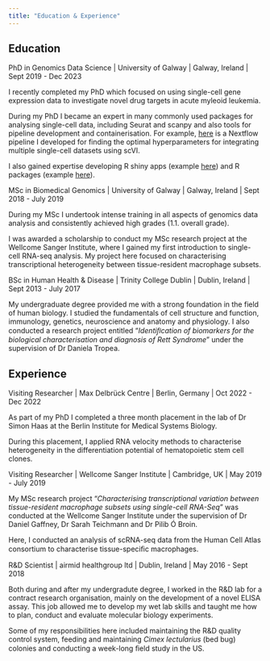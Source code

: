 ```yaml
---
title: "Education & Experience"
---
```


## Education

::: {.cvitem}
PhD in Genomics Data Science \| University of Galway \| Galway, Ireland \| Sept 2019 - Dec 2023
:::
I recently completed my PhD which focused on using single-cell gene expression data to investigate novel drug targets in acute myleoid leukemia. 

During my PhD I became an expert in many commonly used packages for analysing single-cell data, including Seurat and scanpy and also tools for pipeline development and containerisation. For example, [here](https://github.com/Sarah145/bone_marrow_analysis/tree/master/scarches_nf) is a Nextflow pipeline I developed for finding the optimal hyperparameters for integrating multiple single-cell datasets using scVI. 

I also gained expertise developing R shiny apps (example [here](https://szegezdilab.cloudcix.com/HSC_Interactome/)) and R packages (example [here](https://bioconductor.org/packages/release/bioc/html/CCPlotR.html)).

::: {.cvitem}
MSc in Biomedical Genomics \| University of Galway \| Galway, Ireland \| Sept 2018 - July 2019
:::
During my MSc I undertook intense training in all aspects of genomics data analysis and consistently achieved high grades (1.1. overall grade). 

I was awarded a scholarship to conduct my MSc research project at the Wellcome Sanger Institute, where I gained my first introduction to single-cell RNA-seq analysis. My project here focused on characterising transcriptional heterogeneity between tissue-resident macrophage subsets.

::: {.cvitem}
BSc in Human Health & Disease \| Trinity College Dublin \| Dublin, Ireland \| Sept 2013 - July 2017
:::

My undergraduate degree provided me with a strong foundation in the field of human biology. I studied the fundamentals of cell structure and function, immunology, genetics, neuroscience and anatomy and physiology. I also conducted a research project entitled "*Identiﬁcation of biomarkers for the biological characterisation and diagnosis of Rett Syndrome*" under the supervision of Dr Daniela Tropea.

## Experience

::: {.cvitem}
Visiting Researcher \| Max Delbrück Centre \| Berlin, Germany \| Oct 2022 - Dec 2022
:::
As part of my PhD I completed a three month placement in the lab of Dr Simon Haas at the Berlin Institute for Medical Systems Biology.

During this placement, I applied RNA velocity methods to characterise heterogeneity in the differentiation potential of hematopoietic stem cell clones.

::: {.cvitem}
Visiting Researcher \| Wellcome Sanger Institute \| Cambridge, UK \| May 2019 - July 2019
:::
My MSc research project "*Characterising transcriptional variation between tissue-resident macrophage subsets using single-cell RNA-Seq*" was conducted at the Wellcome Sanger Institute under the supervision of Dr Daniel Gaffney, Dr Sarah Teichmann and Dr Pilib Ó Broin.

Here, I conducted an analysis of scRNA-seq data from the Human Cell Atlas consortium to characterise tissue-speciﬁc macrophages.

::: {.cvitem}
R&D Scientist \| airmid healthgroup ltd \| Dublin, Ireland \| May 2016 - Sept 2018
:::
Both during and after my undergradute degree, I worked in the R&D lab for a contract research organisation, mainly on the development of a novel ELISA assay. This job allowed me to develop my wet lab skills and taught me how to plan, conduct and evaluate molecular biology experiments. 

Some of my responsibilities here included maintaining the R&D quality control system, feeding and maintaining *Cimex lectularius* (bed bug) colonies and conducting a week-long ﬁeld study in the US.